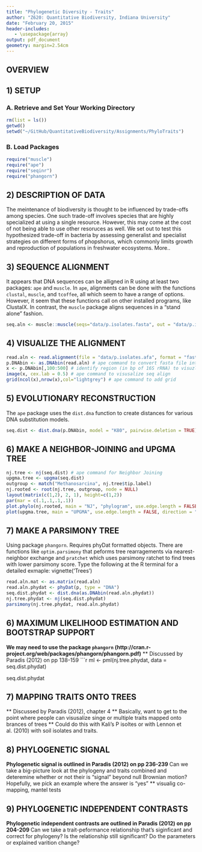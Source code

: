 ```yaml
---
title: "Phylogenetic Diversity - Traits"
author: "Z620: Quantitative Biodiversity, Indiana University"
date: "February 20, 2015"
header-includes:
   - \usepackage{array}
output: pdf_document
geometry: margin=2.54cm
---
```


## OVERVIEW

## 1) SETUP
### A. Retrieve and Set Your Working Directory

```r
rm(list = ls())
getwd()
setwd("~/GitHub/QuantitativeBiodiversity/Assignments/PhyloTraits")
```

### B. Load Packages 
```r
require("muscle")
require("ape")
require("seqinr")
require("phangorn")
```

## 2) DESCRIPTION OF DATA
The meintenance of biodiversity is thought to be influenced by trade-offs among species. 
One such trade-off involves species that are highly specialized at using a single resource. 
However, this may come at the cost of not being able to use other resoruces as well.
We set out to test this hypothesized trade-off in bacteria by assessing generalist and specialist strategies on different forms of phopshorus, which commonly limits growth and reproduction of populations in freshwater ecosystems.
More..

## 3) SEQUENCE ALIGNMENT
It appears that DNA sequences can be alligned in R using at least two packages: `ape` and `muscle`. 
In `ape`, alignments can be done with the functions `clustal`, `muscle`, and `tcoffee`, all which seem to have a range of options. 
However, it seem that these functions call on other installed programs, like ClustalX. 
In contrast, the `muscle` package aligns sequences in a "stand alone" fashion. 

```r
seq.aln <- muscle::muscle(seqs="data/p.isolates.fasta", out = "data/p.isolates.afa") 
```

## 4) VISUALIZE THE ALIGNMENT
```r
read.aln <- read.alignment(file = "data/p.isolates.afa", format = "fasta") # seqinr command to read muscle align
p.DNAbin <- as.DNAbin(read.aln) # ape command to convert fasta file into DNAbin filetype
x <- p.DNAbin[,100:500] # identify region (in bp of 16S rRNA) to visuzlize
image(x, cex.lab = 0.5) # ape command to visusalize seq align
grid(ncol(x),nrow(x),col="lightgrey") # ape command to add grid
```

## 5) EVOLUTIONARY RECONSTRUCTION
The `ape` package uses the `dist.dna` function to create distances for various DNA substitution models. 
```r
seq.dist <- dist.dna(p.DNAbin, model = "K80", pairwise.deletion = TRUE) # ape: Kimura’s 2-parameters distance
```

## 6) MAKE A NEIGHBOR-JOINING and UPGMA TREE
```r
nj.tree <- nj(seq.dist) # ape command for Neighbor Joining
upgma.tree <- upgma(seq.dist)
outgroup <- match("Methanosarcina", nj.tree$tip.label)
nj.rooted <- root(nj.tree, outgroup, node = NULL)
layout(matrix(c(1,2), 2, 1), height=c(1,2))
par(mar = c(.1,.1,.1,.1))
plot.phylo(nj.rooted, main = "NJ", "phylogram", use.edge.length = FALSE, direction = "right", cex = 0.5, label.offset = 1) # ape command
plot(upgma.tree, main = "UPGMA", use.edge.length = FALSE, direction = "right", cex = 0.5, label.offset = 1)
```

## 7) MAKE A PARSIMONY TREE
Using package `phangorn`.
Requires phyDat formatted objects.
There are functions like `optim.parsimony` that peforms tree rearragements via nearest-neighbor exchange and `pratchet` which uses parsimony ratchet to find trees with lower parsimony score.
Type the following at the R terminal for a detailed exmaple: vignette('Trees')

```r
read.aln.mat <- as.matrix(read.aln)
read.aln.phydat <- phyDat(p, type = "DNA")
seq.dist.phydat <- dist.dna(as.DNAbin(read.aln.phydat))
nj.tree.phydat <- nj(seq.dist.phydat)
parsimony(nj.tree.phydat, read.aln.phydat)
```

## 6) MAXIMUM LIKELIHOOD ESTIMATION AND BOOTSTRAP SUPPORT
**We may need to use the package `phangorn` (http://cran.r-project.org/web/packages/phangorn/phangorn.pdf)**
** Discussed by Paradis (2012) on pp 138-159
```r
ml <- pml(nj.tree.phydat, data = seq.dist.phydat) 

seq.dist.phydat

## 7) MAPPING TRAITS ONTO TREES
** Discussed by Paradis (2012), chapter 4
** Basically, want to get to the point where people can visusalize singe or multiple traits mapped onto brances of trees
** Could do this with Kali's P isoltes or with Lennon et al. (2010) with soil isolates and traits. 

## 8) PHYLOGENETIC SIGNAL
**Phylogenetic signal is outlined in Paradis (2012) on pp 236-239
**Can we take a big-picture look at the phylogeny and traits combined and deteremine whether or not their is "signal" beyond null Brownian motion?
Hopefully, we pick an example where the answer is "yes"
** visualig co-mapping, mantel tests

## 9) PHYLOGENETIC INDEPENDENT CONTRASTS
**Phylogenetic independent contrasts are outlined in Paradis (2012) on pp 204-209
**Can we take a trait-peformance relationship that's siginficant and correct for phylogeny? 
Is the relationship still significant? 
Do the parameters or explained varition change?

